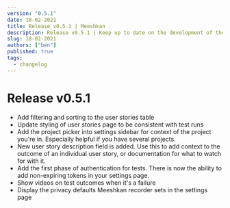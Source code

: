 ```yaml
---
version: "0.5.1"
date: 18-02-2021
title: Release v0.5.1 | Meeshkan
description: Release v0.5.1 | Keep up to date on the development of the Meeshkan product.
slug: 18-02-2021
authors: ["ben"]
published: true
tags:
  - changelog
---
```


# Release v0.5.1

- Add filtering and sorting to the user stories table
- Update styling of user stories page to be consistent with test runs
- Add the project picker into settings sidebar for context of the project you're in. Especially helpful if you have several projects.
- New user story description field is added. Use this to add context to the outcome of an individual user story, or documentation for what to watch for with it.
- Add the first phase of authentication for tests. There is now the ability to add non-expiring tokens in your settings page.
- Show videos on test outcomes when it's a failure
- Display the privacy defaults Meeshkan recorder sets in the settings page

